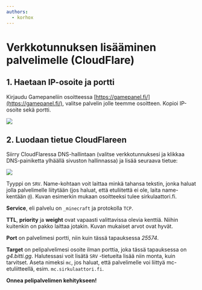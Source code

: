 ```yaml
---
authors:
  - korhox
---
```


# Verkkotunnuksen lisääminen palvelimelle (CloudFlare)

## 1. Haetaan IP-osoite ja portti

Kirjaudu Gamepaneliin osoitteessa
[https://gamepanel.fi/](https://gamepanel.fi/), valitse palvelin jolle teemme
osoitteen. Kopioi IP-osoite sekä portti.

![](https://cdn.bittivirta.fi/docimg/crisp/image_1pifx1h.png)

## 2. Luodaan tietue CloudFlareen

Siirry CloudFlaressa DNS-hallintaan (valitse verkkotunnuksesi ja klikkaa
DNS-painiketta ylhäällä sivuston hallinnassa) ja lisää seuraava tietue:

![](https://cdn.bittivirta.fi/docimg/crisp/image_15633yb.png)

Tyyppi on `SRV`. Name-kohtaan voit laittaa minkä tahansa tekstin, jonka haluat
jolla palvelimelle liitytään (jos haluat, että etuliitettä ei ole, laita
name-kentään `@`). Kuvan esimerkin mukaan osoitteeksi tulee sirkulaattori.fi.

**Service**, eli palvelu on `_minecraft` ja protokolla `TCP`.

**TTL**, **priority** ja **weight** ovat vapaasti valittavissa olevia kenttiä.
Niihin kuitenkin on pakko laittaa jotakin. Kuvan mukaiset arvot ovat hyvät.

**Port** on palvelimesi portti, niin kuin tässä tapauksessa _25574_.

**Target** on pelipalvelimesi osoite ilman porttia, joka tässä tapauksessa on
_g4.bitti.gg_. Halutessasi voit lisätä `SRV` -tietueita lisää niin monta, kuin
tarvitset. Aseta nimeksi `mc`, jos haluat, että palvelimelle voi liittyä
mc-etuliitteellä, esim. `mc.sirkulaattori.fi`.

**Onnea pelipalvelimen kehitykseen!**
